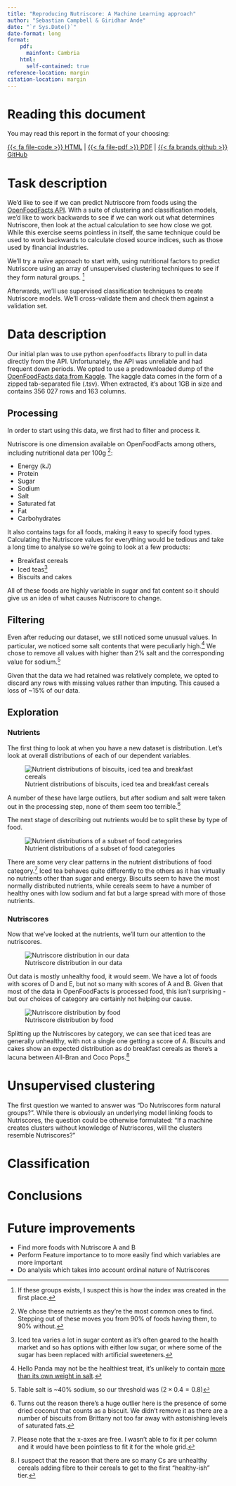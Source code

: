 ```yaml
---
title: "Reproducing Nutriscore: A Machine Learning approach"
author: "Sebastian Campbell & Giridhar Ande"
date: "`r Sys.Date()`"
date-format: long
format:
    pdf: 
      mainfont: Cambria
    html: 
      self-contained: true
reference-location: margin
citation-location: margin
---
```


# Reading this document

You may read this report in the format of your choosing:

<!-- TO use the fontawesome icons, you'll need to use the library here: https://github.com/quarto-ext/fontawesome  -->

[{{< fa file-code >}} HTML](https://sebastian-c.github.io/uls-openfoodfacts/Nutriscore_report.html) | [{{< fa file-pdf >}} PDF](https://sebastian-c.github.io/uls-openfoodfacts/Nutriscore_report.pdf) | [{{< fa brands github >}} GitHub](https://github.com/sebastian-c/uls-openfoodfacts)

# Task description

We'd like to see if we can predict Nutriscore from foods using the [OpenFoodFacts API](https://wiki.openfoodfacts.org/Open_Food_Facts_Search_API_Version_2). With a suite of clustering and classification models, we'd like to work backwards to see if we can work out what determines Nutriscore, then look at the actual calculation to see how close we got. While this exercise seems pointless in itself, the same technique could be used to work backwards to calculate closed source indices, such as those used by financial industries.



We'll try a naïve approach to start with, using nutritional factors to predict Nutriscore using an array of unsupervised clustering techniques to see if they form natural groups. [^unsup_nutriscore]

[^unsup_nutriscore]: If these groups exists, I suspect this is how the index was created in the first place.

Afterwards, we'll use supervised classification techniques to create Nutriscore models. We'll cross-validate them and check them against a validation set.

# Data description

Our initial plan was to use python `openfoodfacts` library to pull in data directly from the API. Unfortunately, the API was unreliable and had frequent down periods. We opted to use a predownloaded  dump of the [OpenFoodFacts data from Kaggle](https://www.kaggle.com/datasets/openfoodfacts/world-food-facts). The kaggle data comes in the form of a zipped tab-separated file (.tsv). When extracted, it's about 1GB in size and contains 356 027 rows and 163 columns.

## Processing 

In order to start using this data, we first had to filter and process it.

Nutriscore is one dimension available on OpenFoodFacts among others, including nutritional data per 100g [^chosen_nutrients]:

-   Energy (kJ)
-   Protein
-   Sugar
-   Sodium
-   Salt
-   Saturated fat
-   Fat
-   Carbohydrates

[^chosen_nutrients]: We chose these nutrients as they're the most common ones to find. Stepping out of these moves you from 90% of foods having them, to 90% without.

It also contains tags for all foods, making it easy to specify food types. Calculating the Nutriscore values for everything would be tedious and take a long time to analyse so we're going to look at a few products:

-   Breakfast cereals
-   Iced teas[^water]
-   Biscuits and cakes

All of these foods are highly variable in sugar and fat content so it should give us an idea of what causes Nutriscore to change.

[^water]: Iced tea varies a lot in sugar content as it's often geared to the health market and so has options with either low sugar, or where some of the sugar has been replaced with artificial sweeteners.

## Filtering

Even after reducing our dataset, we still noticed some unusual values. In particular, we noticed some salt contents that were peculiarly high.[^hellopanda] We chose to remove all values with higher than 2% salt and the corresponding value for sodium.[^sodium]

[^hellopanda]: Hello Panda may not be the healthiest treat, it's unlikely to contain [more than its own weight in salt](https://world.openfoodfacts.org/product/2000000046696/panda-biscuits).
[^sodium]: Table salt is ~40% sodium, so our threshold was ($2\times0.4=0.8$)

Given that the data we had retained was relatively complete, we opted to discard any rows with missing values rather than imputing. This caused a loss of ~15% of our data.

## Exploration

### Nutrients

The first thing to look at when you have a new dataset is distribution. Let's look at overall distributions of each of our dependent variables.

![Nutrient distributions of biscuits, iced tea and breakfast cereals](output/nutrient_distributions.png)

A number of these have large outliers, but after sodium and salt were taken out in the processing step, none of them seem too terrible.[^sat_fats]

[^sat_fats]: Turns out the reason there's a huge outlier here is the presence of some dried coconut that counts as a biscuit. We didn't remove it as there are a number of biscuits from Brittany not too far away with astonishing levels of saturated fats.

The next stage of describing out nutrients would be to split these by type of food.

![Nutrient distributions of a subset of food categories](output/nutrient_food_distributions.png) 

There are some very clear patterns in the nutrient distributions of food category.[^freex_nutrient] Iced tea behaves quite differently to the others as it has virtually no nutrients other than sugar and energy. Biscuits seem to have the most normally distributed nutrients, while cereals seem to have a number of healthy ones with low sodium and fat but a large spread with more of those nutrients.

[^freex_nutrient]: Please note that the x-axes are free. I wasn't able to fix it per column and it would have been pointless to fit it for the whole grid.

### Nutriscores

Now that we've looked at the nutrients, we'll turn our attention to the nutriscores.

![Nutriscore distribution in our data](output/nutriscore_distributions.png)

Out data is mostly unhealthy food, it would seem. We have a lot of foods with scores of D and E, but not so many with scores of A and B. Given that most of the data in OpenFoodFacts is processed food, this isn't surprising - but our choices of category are certainly not helping our cause.

![Nutriscore distribution by food](output/nutriscore_food_distributions.png)

Splitting up the Nutriscores by category, we can see that iced teas are generally unhealthy, with not a single one getting a score of A. Biscuits and cakes show an expected distribution as do breakfast cereals as there's a lacuna between All-Bran and Coco Pops.[^cereal_nutriscore]

[^cereal_nutriscore]: I suspect that the reason that there are so many Cs are unhealthy cereals adding fibre to their cereals to get to the first "healthy-ish" tier.

# Unsupervised clustering

The first question we wanted to answer was "Do Nutriscores form natural groups?". While there is obviously an underlying model linking foods to Nutriscores, the question could be otherwise formulated: "If a machine creates clusters without knowledge of Nutriscores, will the clusters resemble Nutriscores?"

# Classification

# Conclusions

# Future improvements

- Find more foods with Nutriscore A and B
- Perform Feature importance to to more easily find which variables are more important
- Do analysis which takes into account ordinal nature of Nutriscores

